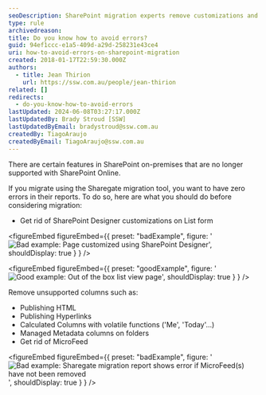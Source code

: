 ```yaml
---
seoDescription: SharePoint migration experts remove customizations and unsupported columns to ensure error-free reports with Sharegate.
type: rule
archivedreason:
title: Do you know how to avoid errors?
guid: 94ef1ccc-e1a5-409d-a29d-258231e43ce4
uri: how-to-avoid-errors-on-sharepoint-migration
created: 2018-01-17T22:59:30.000Z
authors:
  - title: Jean Thirion
    url: https://ssw.com.au/people/jean-thirion
related: []
redirects:
  - do-you-know-how-to-avoid-errors
lastUpdated: 2024-06-08T03:27:17.000Z
lastUpdatedBy: Brady Stroud [SSW]
lastUpdatedByEmail: bradystroud@ssw.com.au
createdBy: TiagoAraujo
createdByEmail: TiagoAraujo@ssw.com.au
---
```


There are certain features in SharePoint on-premises that are no longer supported with SharePoint Online.

If you migrate using the Sharegate migration tool, you want to have zero errors in their reports. To do so, here are what you should do before considering migration:
- Get rid of SharePoint Designer customizations on List form

<figureEmbed figureEmbed={{
  preset: "badExample",
  figure: '![Bad example: Page customized using SharePoint Designer](/uploads/rules/how-to-avoid-errors-on-sharepoint-migration/avoid-errors-sp-migration1.png)',
  shouldDisplay: true
} } />


<figureEmbed figureEmbed={{
  preset: "goodExample",
  figure: '![Good example: Out of the box list view page](/uploads/rules/how-to-avoid-errors-on-sharepoint-migration/avoid-errors-sp-migration2.png)',
  shouldDisplay: true
} } />


Remove unsupported columns such as:

- Publishing HTML
- Publishing Hyperlinks
- Calculated Columns with volatile functions ('Me', 'Today'…)
- Managed Metadata columns on folders
- Get rid of MicroFeed

<figureEmbed figureEmbed={{
  preset: "badExample",
  figure: '![Bad example: Sharegate migration report shows error if MicroFeed(s) have not been removed](/uploads/rules/how-to-avoid-errors-on-sharepoint-migration/avoid-errors-sp-migration3.png)',
  shouldDisplay: true
} } />
